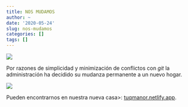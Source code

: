 ```yaml
---
title: NOS MUDAMOS
author: ~
date: '2020-05-24'
slug: nos-mudamos
categories: []
tags: []
---
```


![](http://www.canal-comunicacio.cat/We_have_moved1.png)

Por razones de simplicidad y minimización de conflictos con _git_ la administración ha decidido su mudanza permanente a un nuevo hogar. 


![](https://media1.tenor.com/images/3ef34f6cc6f98e888f8fd69245ee3e44/tenor.gif)

Pueden encontrarnos en nuestra nueva casa>: [tuqmanor.netlify.app](https://tuqmanor.netlify.app/). 


